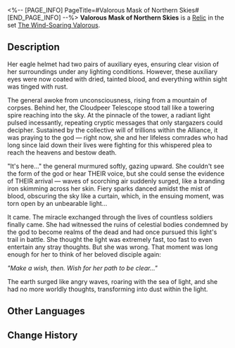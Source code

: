 <%-- [PAGE_INFO]
PageTitle=#Valorous Mask of Northern Skies#
[END_PAGE_INFO] --%>
{{Relic Infobox
|id        = 61201
|image     = Item Valorous Mask of Northern Skies.png{{subst:void|<!--$UPLOAD:<<SpriteOutput/RelicFigures/IconRelic_120_1.png>-<Item Valorous Mask of Northern Skies.png>-<Relic Icons>>-->}}
|set       = The Wind-Soaring Valorous
|piece     = Head
|mentions  = 
}}
{{Description|A face mask modeled after the ferocious bird "Dafeng." With its two pairs of auxiliary eyes, it has witnessed divine miracles.}}
'''Valorous Mask of Northern Skies''' is a [[Relic]] in the set [[The Wind-Soaring Valorous]].

==Description==
Her eagle helmet had two pairs of auxiliary eyes, ensuring clear vision of her surroundings under any lighting conditions. However, these auxiliary eyes were now coated with dried, tainted blood, and everything within sight was tinged with rust.

The general awoke from unconsciousness, rising from a mountain of corpses. Behind her, the Cloudpeer Telescope stood tall like a towering spire reaching into the sky. At the pinnacle of the tower, a radiant light pulsed incessantly, repeating cryptic messages that only stargazers could decipher. Sustained by the collective will of trillions within the Alliance, it was praying to the god &mdash; right now, she and her lifeless comrades who had long since laid down their lives were fighting for this whispered plea to reach the heavens and bestow death.

"It's here..." the general murmured softly, gazing upward. She couldn't see the form of the god or hear THEIR voice, but she could sense the evidence of THEIR arrival &mdash; waves of scorching air suddenly surged, like a branding iron skimming across her skin. Fiery sparks danced amidst the mist of blood, obscuring the sky like a curtain, which, in the ensuing moment, was torn open by an unbearable light...

It came. The miracle exchanged through the lives of countless soldiers finally came. She had witnessed the ruins of celestial bodies condemned by the god to become realms of the dead and had once pursued this light's trail in battle. She thought the light was extremely fast, too fast to even entertain any stray thoughts. But she was wrong. That moment was long enough for her to think of her beloved disciple again:

''"Make a wish, then. Wish for her path to be clear..."''

The earth surged like angry waves, roaring with the sea of light, and she had no more worldly thoughts, transforming into dust within the light.

==Other Languages==
{{Other Languages
|en   = Valorous Mask of Northern Skies
|zhs  = 勇烈的玄枵面甲
|zht  = 勇烈的玄枵面甲
|ja   = {{Rubi|勇猛|ゆうもう}}な{{Rubi|鋭嘴|えいし}}フェイスガード
|ko   = 용맹한 현효 면갑
|es   = Máscara intrépida de los cielos del norte
|fr   = Masque de vaillance des cieux éternels
|ru   = Маска северных небес храбрости
|th   = Valorous Mask of Northern Skies
|vi   = Dũng Khí - Mặt Nạ Huyền Hiêu
|de   = Tapfere Maske des Nordhimmels
|id   = Valorous Mask of Northern Skies
|pt   = Máscara Valorosa dos Céus Nortenhos
}}

==Change History==
{{Change History|2.3}}